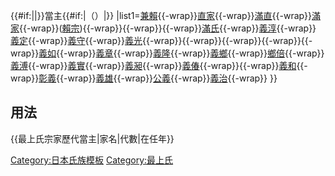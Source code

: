 {{Navbox
|name=最上氏宗家歷代當主
|title=[[File:Ashikaga mon.svg|20px|二引兩紋]]{{#if:{{{1|}}}|{{{1|}}}|[[最上氏]]}}{{#if:{{{2|}}}|{{{2|}}}|}}當主{{#if:{{{3|}}}|（{{{3|}}}）|}}
|list1=[[斯波兼賴|兼賴]]{{-wrap}}[[最上直家|直家]]{{-wrap}}[[最上滿直|滿直]]{{-wrap}}[[最上滿家|滿家]]{{-wrap}}([[最上賴宗|賴宗]]){{-wrap}}{{tsl|ja|最上義春||義春}}{{-wrap}}{{tsl|ja|最上義秋||義秋}}{{-wrap}}[[最上滿氏|滿氏]]{{-wrap}}[[最上义淳|義淳]]{{-wrap}} [[最上義定|義定]]{{-wrap}}[[最上義守|義守]]{{-wrap}}[[最上义光|義光]]{{-wrap}}{{tsl|ja|最上家親||家親}}{{-wrap}}{{tsl|ja|最上義俊||義俊}}{{-wrap}}{{tsl|ja|最上義智||義智}}{{-wrap}}{{tsl|ja|最上義雅||義雅}}{{-wrap}}[[最上義如|義如]]{{-wrap}}[[最上義章|義章]]{{-wrap}}[[最上義隆|義隆]]{{-wrap}}[[最上義鄉|義鄉]]{{-wrap}}[[最上鄉倍|鄉倍]]{{-wrap}}[[最上義溥|義溥]]{{-wrap}}[[最上義實|義實]]{{-wrap}}[[最上義昶|義昶]]{{-wrap}}[[最上義偆|義偆]]{{-wrap}}{{tsl|ja|最上義連||義連}}{{-wrap}}[[最上義和|義和]]{{-wrap}}[[最上彰義|彰義]]{{-wrap}}[[最上義雄|義雄]]{{-wrap}}[[最上公義|公義]]{{-wrap}}[[最上義治|義治]]{{-wrap}}{{Nowrap end}}
}}<noinclude>
== 用法 ==
<nowiki>{{最上氏宗家歷代當主|家名|代數|在任年}}</nowiki>
[[Category:日本氏族模板]]
[[Category:最上氏]]
</noinclude>